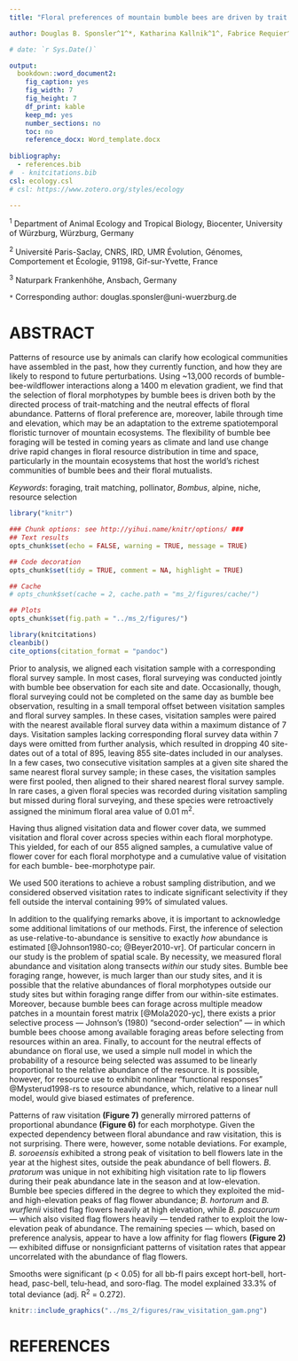 ```yaml
---
title: "Floral preferences of mountain bumble bees are driven by trait matching but labile through elevation and time" 

author: Douglas B. Sponsler^1^*, Katharina Kallnik^1^, Fabrice Requier^2^, Alice Classen^1^, A. Fabienne Maihoff^1^, Johanna Sieger^3^, Ingolf Steffan-Dewenter^1^

# date: `r Sys.Date()`

output:
  bookdown::word_document2:
    fig_caption: yes
    fig_width: 7
    fig_height: 7
    df_print: kable
    keep_md: yes
    number_sections: no
    toc: no
    reference_docx: Word_template.docx
    
bibliography: 
  - references.bib
#  - knitcitations.bib
csl: ecology.csl
# csl: https://www.zotero.org/styles/ecology

---
```


^1^ Department of Animal Ecology and Tropical Biology, Biocenter, University of Würzburg, Würzburg, Germany

^2^ Université Paris-Saclay, CNRS, IRD, UMR Évolution, Génomes, Comportement et Écologie, 91198, Gif-sur-Yvette, France

^3^ Naturpark Frankenhöhe, Ansbach, Germany

`*` Corresponding author: douglas.sponsler@uni-wuerzburg.de


# ABSTRACT

Patterns of resource use by animals can clarify how ecological communities have assembled in the past, how they currently function, and how they are likely to respond to future perturbations. Using ~13,000 records of bumble- bee-wildflower interactions along a 1400 m elevation gradient, we find that the selection of floral morphotypes by bumble bees is driven both by the directed process of trait-matching and the neutral effects of floral abundance. Patterns of floral preference are, moreover, labile through time and elevation, which may be an adaptation to the extreme spatiotemporal floristic turnover of mountain ecosystems. The flexibility of bumble bee foraging will be tested in coming years as climate and land use change drive rapid changes in floral resource distribution in time and space, particularly in the mountain ecosystems that host the world's richest communities of bumble bees and their floral mutualists.

*Keywords*: foraging, trait matching, pollinator, *Bombus*, alpine, niche, resource selection


```r

library("knitr")

### Chunk options: see http://yihui.name/knitr/options/ ###
## Text results
opts_chunk$set(echo = FALSE, warning = TRUE, message = TRUE)

## Code decoration
opts_chunk$set(tidy = TRUE, comment = NA, highlight = TRUE)

## Cache
# opts_chunk$set(cache = 2, cache.path = "ms_2/figures/cache/")

## Plots
opts_chunk$set(fig.path = "../ms_2/figures/")

```


```r
library(knitcitations)
cleanbib()   
cite_options(citation_format = "pandoc")
```



Prior to analysis, we aligned each visitation sample with a corresponding floral survey sample. In most cases, floral surveying was conducted jointly with bumble bee observation for each site and date. Occasionally, though, floral surveying could not be completed on the same day as bumble bee observation, resulting in a small temporal offset between visitation samples and floral survey samples. In these cases, visitation samples were paired with the nearest available floral survey data within a maximum distance of 7 days. Visitation samples lacking corresponding floral survey data within 7 days were omitted from further analysis, which resulted in dropping 40 site-dates out of a total of 895, leaving 855 site-dates included in our analyses. In a few cases, two consecutive visitation samples at a given site shared the same nearest floral survey sample; in these cases, the visitation samples were first pooled, then aligned to their shared nearest floral survey sample. In rare cases, a given floral species was recorded during visitation sampling but missed during floral surveying, and these species were retroactively assigned the minimum floral area value of 0.01 m^2^.

Having thus aligned visitation data and flower cover data, we summed visitation and floral cover across species within each floral morphotype. This yielded, for each of our 855 aligned samples, a cumulative value of flower cover for each floral morphotype and a cumulative value of visitation for each bumble- bee-morphotype pair.

We used 500 iterations to achieve a robust sampling distribution, and we considered observed visitation rates to indicate significant selectivity if they fell outside the interval containing 99% of simulated values.

In addition to the qualifying remarks above, it is important to acknowledge some additional limitations of our methods. First, the inference of selection as use-relative-to-abundance is sensitive to exactly *how* abundance is estimated [@Johnson1980-co; @Beyer2010-vr]. Of particular concern in our study is the problem of spatial scale. By necessity, we measured floral abundance and visitation along transects *within* our study sites. Bumble bee foraging range, however, is much larger than our study sites, and it is possible that the relative abundances of floral morphotypes outside our study sites but within foraging range differ from our within-site estimates. Moreover, because bumble bees can forage across multiple meadow patches in a mountain forest matrix [@Mola2020-yc], there exists a prior selective process --- Johnson's (1980) "second-order selection" --- in which bumble bees choose among available foraging areas before selecting from resources within an area. Finally, to account for the neutral effects of abundance on floral use, we used a simple null model in which the probability of a resource being selected was assumed to be linearly proportional to the relative abundance of the resource. It is possible, however, for resource use to exhibit nonlinear "functional responses" @Mysterud1998-rs to resource abundance, which, relative to a linear null model, would give biased estimates of preference. 

Patterns of raw visitation **(Figure 7)** generally mirrored patterns of proportional abundance **(Figure 6)** for each morphotype. Given the expected dependency between floral abundance and raw visitation, this is not surprising. There were, however, some notable deviations. For example, *B. soroeensis* exhibited a strong peak of visitation to bell flowers late in the year at the highest sites, outside the peak abundance of bell flowers. *B. pratorum* was unique in not exhibiting high visitation rate to lip flowers during their peak abundance late in the season and at low-elevation. Bumble bee species differed in the degree to which they exploited the mid- and high-elevation peaks of flag flower abundance; *B. hortorum* and *B. wurflenii* visited flag flowers heavily at high elevation, while *B. pascuorum* --- which also visited flag flowers heavily --- tended rather to exploit the low-elevation peak of abundance. The remaining species --- which, based on preference analysis, appear to have a low affinity for flag flowers **(Figure 2)** --- exhibited diffuse or nonsignficiant patterns of visitation rates that appear uncorrelated with the abundance of flag flowers.  

Smooths were significant (p < 0.05) for all bb-fl pairs except hort-bell, hort-head, pasc-bell, telu-head, and soro-flag. The model explained 33.3% of total deviance (adj. R^2^ = 0.272).

```r
knitr::include_graphics("../ms_2/figures/raw_visitation_gam.png")
```


# REFERENCES

<!-- ```{r write_citations, cache=FALSE, include=FALSE} -->
<!-- write.bibtex(file = "knitcitations.bib") -->
<!-- ``` -->

<div id ="refs"></div>
